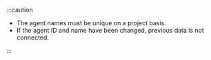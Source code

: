 :::caution

-   The agent names must be unique on a project basis.
-   If the agent ID and name have been changed, previous data is not connected.

:::
